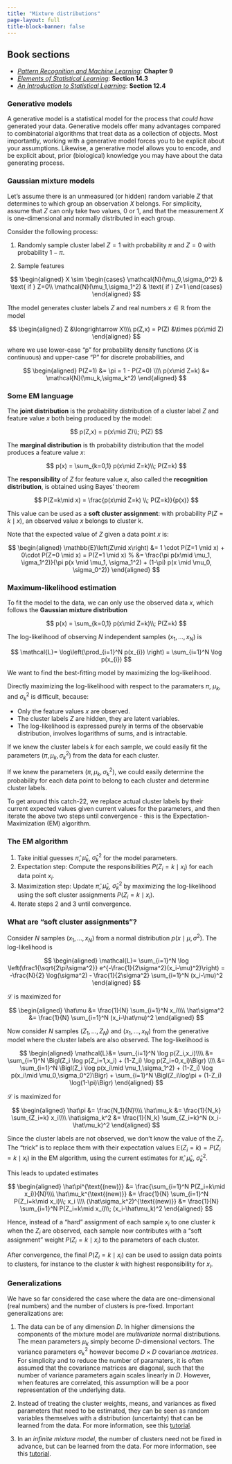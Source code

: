 ```yaml
---
title: "Mixture distributions"
page-layout: full
title-block-banner: false
---
```



::: {.callout-tip}
## Book sections

- [*Pattern Recognition and Machine Learning*](https://www.microsoft.com/en-us/research/publication/pattern-recognition-machine-learning/): **Chapter 9**
- [*Elements of Statistical Learning*](https://hastie.su.domains/ElemStatLearn/): **Section 14.3**
- [*An Introduction to Statistical Learning*](https://www.statlearning.com/): **Section 12.4**

:::

### Generative models

A generative model is a statistical model for the process that *could have* generated your data. Generative models offer many advantages compared to combinatorial algorithms that treat data as a collection of objects. Most importantly, working with a generative model forces you to be explicit about your assumptions. Likewise, a generative model allows you to encode, and be explicit about, prior (biological) knowledge you may have about the data generating process.


### Gaussian mixture models


Let's assume there is an unmeasured (or hidden) random variable $Z$ that determines to which group an observation $X$ belongs. For simplicity, assume that $Z$ can only take two values, 0 or 1, and that the measurement $X$ is one-dimensional and normally distributed in each group. 

Consider the following process:

1.  Randomly sample cluster label $Z=1$ with probability $\pi$ and $Z=0$ with probability $1-\pi$.

2.  Sample features 
    
$$
\begin{aligned}
X \sim \begin{cases}
\mathcal{N}(\mu_0,\sigma_0^2) &  \text{ if } Z=0\\
\mathcal{N}(\mu_1,\sigma_1^2) &  \text{ if } Z=1
\end{cases}
\end{aligned}
$$

Tthe model generates cluster labels $Z$ and real numbers $x\in\mathbb{R}$ from the model

$$
\begin{aligned}
 Z &\longrightarrow X\\\\
p(Z,x) = P(Z) &\times p(x\mid Z)
\end{aligned}
$$

where we use lower-case "p" for probability density functions ($X$ is continuous) and upper-case "P" for discrete probabilities, and

$$
\begin{aligned}
P(Z=1) &= \pi = 1 - P(Z=0) \\\\
p(x\mid Z=k) &= \mathcal{N}(\mu_k,\sigma_k^2)
\end{aligned}
$$

### Some EM language


The **joint distribution** is the probability distribution of a cluster label $Z$ and feature value $x$ both being produced by the model:
  
$$
p(Z,x) = p(x\mid Z)\\; P(Z)
$$

The **marginal distribution** is th probability distribution that the model produces a feature value $x$:

$$
p(x) = \sum_{k=0,1} p(x\mid Z=k)\\; P(Z=k)
$$

The **responsibility** of $Z$ for feature value $x$, also called the **recognition distribution**, is obtained using Bayes' theorem

$$
P(Z=k\mid x) = \frac{p(x\mid Z=k) \\; P(Z=k)}{p(x)}
$$

This value can be used as a **soft cluster assignment**: with probability $P(Z=k \mid x)$, an observed value $x$ belongs to cluster k.

Note that the expected value of $Z$ given a data point $x$ is: 
    
$$
\begin{aligned}
\mathbb{E}\left(Z\mid x\right) &= 1 \cdot P(Z=1 \mid x) + 0\cdot P(Z=0 \mid x) = P(Z=1 \mid x)
% &= \frac{\pi p(x\mid \mu_1, \igma_1^2)}{\pi p(x \mid \mu_1, \sigma_1^2) + (1-\pi) p(x \mid \mu_0, \sigma_0^2)}
\end{aligned}
$$

### Maximum-likelihood estimation

To fit the model to the data, we can only use the observed data $x$, which follows the **Gaussian mixture distribution** 

$$
p(x) = \sum_{k=0,1} p(x\mid Z=k)\\; P(Z=k)
$$


The log-likelihood of observing $N$ independent samples $(x_1,\dots,x_N)$ is

$$
\mathcal{L}= \log\left(\prod_{i=1}^N p(x_{i}) \right) = \sum_{i=1}^N \log p(x_{i})
$$


We want to find the best-fitting model by maximizing the log-likelihood.

Directly maximizing the log-likelihood with respect to the paramaters
$\pi$, $\mu_k$, and $\sigma_k^2$ is difficult, because:

- Only the feature values $x$ are observed.
- The cluster labels $Z$ are hidden, they are latent variables.
- The log-likelihood is expressed purely in terms of the observable distribution, involves logarithms of sums, and is intractable.

If we knew the cluster labels $k$ for each sample, we could easily  fit the parameters $(\pi,\mu_k,\sigma_k^2)$ from the data for each cluster.

If we knew the parameters $(\pi, \mu_k,\sigma_k^2)$, we could easily determine the probability for each data point to belong to each cluster and determine cluster labels.

To get around this catch-22, we replace actual cluster labels by their current expected values given current values for the parameters, and then iterate the above two steps until convergence - this is the Expectation-Maximization (EM) algorithm.

### The EM algorithm

1. Take initial guesses $\hat\pi$, $\hat\mu_k$, $\hat\sigma_k^2$ for the model parameters.
2. Expectation step: Compute the responsibilities $P(Z_i=k\mid x_i)$ for each data point $x_i$.
3. Maximization step: Update $\hat\pi$, $\hat\mu_k$, $\hat\sigma_k^2$ by maximizing the log-likelihood using the soft cluster assignments $P(Z_i=k\mid x_i)$.
4. Iterate steps 2 and 3 until convergence.

### What are "soft cluster assignments"?

Consider $N$ samples $(x_1,\dots,x_N)$ from a normal distribution $p(x\mid \mu,\sigma^2)$. The log-likelihood is 

$$
\begin{aligned}
\mathcal{L}= \sum_{i=1}^N \log \left(\frac1{\sqrt{2\pi\sigma^2}} e^{-\frac{1}{2\sigma^2}(x_i-\mu)^2}\right) = -\frac{N}{2} \log(\sigma^2) - \frac{1}{2\sigma^2} \sum_{i=1}^N (x_i-\mu)^2
\end{aligned}
$$

$\mathcal{L}$ is maximized for

$$
\begin{aligned}
\hat\mu &= \frac{1}{N} \sum_{i=1}^N x_i\\\\
\hat\sigma^2 &= \frac{1}{N} \sum_{i=1}^N (x_i-\hat\mu)^2
\end{aligned}
$$

Now consider $N$ samples $(Z_1,\dots,Z_N)$ and $(x_1,\dots,x_N)$ from the generative model where the cluster labels are also observed. The log-likelihood is 

$$
\begin{aligned}
\mathcal{L}&=  \sum_{i=1}^N \log p(Z_i,x_i)\\\\
&= \sum_{i=1}^N \Bigl(Z_i \log p(Z_i=1,x_i) + (1-Z_i) \log p(Z_i=0,x_i)\Bigr) \\\\
&= \sum_{i=1}^N \Bigl(Z_i \log p(x_i\mid \mu_1,\sigma_1^2) + (1-Z_i) \log p(x_i\mid \mu_0,\sigma_0^2)\Bigr) + \sum_{i=1}^N \Bigl(Z_i\log\pi + (1-Z_i) \log(1-\pi)\Bigr)
\end{aligned}
$$
  
$\mathcal{L}$ is maximized for 

$$
\begin{aligned}
 \hat\pi &= \frac{N_1}{N}\\\\
\hat\mu_k &= \frac{1}{N_k} \sum_{Z_i=k} x_i\\\\
\hat\sigma_k^2 &= \frac{1}{N_k} \sum_{Z_i=k}^N (x_i-\hat\mu_k)^2
\end{aligned}
$$

Since the cluster labels are not observed, we don't know the value of the $Z_i$. The "trick" is to replace them with their expectation values $\mathbb{E}(Z_i=k) = P(Z_i=k\mid x_i)$ in the EM algorithm, using the current estimates for $\hat\pi$, $\hat\mu_k$, $\hat\sigma_k^2$.

This leads to updated estimates

$$
\begin{aligned}
\hat\pi^{\text{(new)}} &= \frac{\sum_{i=1}^N P(Z_i=k\mid x_i)}{N}\\\\
\hat\mu_k^{\text{(new)}} &= \frac{1}{N} \sum_{i=1}^N P(Z_i=k\mid x_i)\\;  x_i \\\\
(\hat\sigma_k^2)^{\text{(new)}} &= \frac{1}{N} \sum_{i=1}^N P(Z_i=k\mid x_i)\\; (x_i-\hat\mu_k)^2
\end{aligned}
$$

Hence, instead of a "hard" assignment of each sample $x_i$ to one cluster $k$ when the $Z_i$ are observed, each sample now contributes with a "soft assignment" weight $P(Z_i=k\mid x_i)$ to the parameters of each cluster.

After convergence, the final $P(Z_i=k\mid x_i)$ can be used to assign data points to clusters, for instance to the cluster $k$ with highest responsibility for $x_i$.

### Generalizations

We have so far considered the case where the data are one-dimensional (real numbers) and the number of clusters is pre-fixed. Important generalizations are:

1. The data can be of any dimension $D$. In higher dimensions the components of the mixture model are *multivariate* normal distributions. The mean parameters $\mu_k$ simply become $D$-dimensional vectors. The variance parameters $\sigma_k^2$ however become $D\times D$ covariance *matrices*. For simplicity and to reduce the number of paramaters, it is often assumed that the covariance matrices are diagonal, such that the number of variance parameters again scales linearly in $D$. However, when features are correlated, this assumption will be a poor representation of the underlying data.

2. Instead of treating the cluster weights, means, and variances as fixed parameters that need to be estimated, they can be seen as random variables themselves with a distribution (uncertainty) that can be learned from the data. For more information, see this [tutorial](https://turinglang.org/v0.24/tutorials/01-gaussian-mixture-model/).

3. In an *infinite mixture model*, the number of clusters need not be fixed in advance, but can be learned from the data. For more information, see this [tutorial](https://turinglang.org/v0.24/tutorials/06-infinite-mixture-model/).